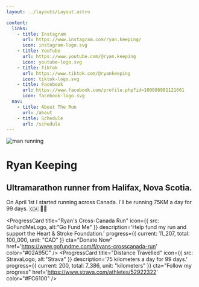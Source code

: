 ```yaml
---
layout: ../layouts/Layout.astro

content:
  links:
    - title: Instagram
      url: https://www.instagram.com/ryan.keeping/
      icon: instagram-logo.svg
    - title: YouTube
      url: https://www.youtube.com/@ryan.keeping
      icon: youtube-logo.svg
    - title: TikTok
      url: https://www.tiktok.com/@ryankeeping
      icon: tiktok-logo.svg
    - title: Facebook
      url: https://www.facebook.com/profile.php?id=100086981121661
      icon: facebook-logo.svg
  nav:
    - title: About The Run
      url: /about
    - title: Schedule
      url: /schedule
---
```



<Image class="profile-image" src="/ryan-keeping-profile.jpg" alt="man running" height={100} width={100}  />

# Ryan Keeping
## Ultramarathon runner from Halifax, Nova Scotia.

On April 1st I started running across Canada. I'll be running 75KM a day for 99 days. 🇨🇦 🏃🏼

<ProgressCard
  title="Ryan's Cross-Canada Run"
  icon={{ src: GoFundMeLogo, alt:"Go Fund Me" }}
  description='Help fund my run and support the Heart & Stroke Foundation.'
  progress={{
    current: 11_207,
    total: 100_000,
    unit: "CAD"
  }}
  cta="Donate Now"
  href='https://www.gofundme.com/f/ryans-crosscanada-run'
  color="#02A95C"
  />
<ProgressCard
  title="Distance Travelled"
  icon={{ src: StravaLogo, alt:"Strava" }}
  description='75 kilometers a day for 99 days.'
  progress={{
    current: 200,
    total: 7_386,
    unit: "kilometers"
  }}
  cta="Follow my progress"
  href='https://www.strava.com/athletes/52922322'
  color="#FC6100"
  />

